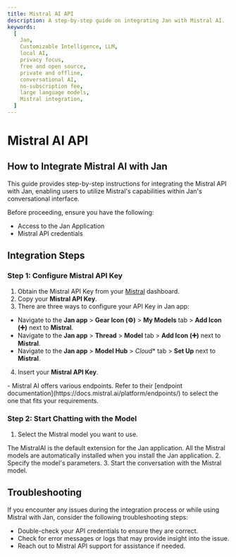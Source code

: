 ```yaml
---
title: Mistral AI API
description: A step-by-step guide on integrating Jan with Mistral AI.
keywords:
  [
    Jan,
    Customizable Intelligence, LLM,
    local AI,
    privacy focus,
    free and open source,
    private and offline,
    conversational AI,
    no-subscription fee,
    large language models,
    Mistral integration,
  ]
---
```



# Mistral AI API

## How to Integrate Mistral AI with Jan
This guide provides step-by-step instructions for integrating the Mistral API with Jan, enabling users to utilize Mistral's capabilities within Jan's conversational interface.

Before proceeding, ensure you have the following:
- Access to the Jan Application
- Mistral API credentials

## Integration Steps
<Steps>

### Step 1: Configure Mistral API Key

1. Obtain the Mistral API Key from your [Mistral](https://console.mistral.ai/user/api-keys/) dashboard.
2. Copy your **Mistral API Key**.
3. There are three ways to configure your API Key in Jan app:
  - Navigate to the **Jan app** > **Gear Icon (⚙️)** > **My Models** tab > **Add Icon (➕)** next to **Mistral**.
  - Navigate to the **Jan app** > **Thread** > **Model** tab > **Add Icon (➕)** next to **Mistral**.
  - Navigate to the **Jan app** > **Model Hub** > *Cloud** tab > **Set Up** next to **Mistral**.
4. Insert your **Mistral API Key**.

<Callout type='info'>
  - Mistral AI offers various endpoints. Refer to their [endpoint documentation](https://docs.mistral.ai/platform/endpoints/) to select the one that fits your requirements.
</Callout>

### Step 2: Start Chatting with the Model

1. Select the Mistral model you want to use.

<Callout type='info'>
  The MistralAI is the default extension for the Jan application. All the Mistral models are automatically installed when you install the Jan application.
</Callout>
2. Specify the model's parameters.
3. Start the conversation with the Mistral model.

</Steps>

## Troubleshooting

If you encounter any issues during the integration process or while using Mistral with Jan, consider the following troubleshooting steps:

- Double-check your API credentials to ensure they are correct.
- Check for error messages or logs that may provide insight into the issue.
- Reach out to Mistral API support for assistance if needed.